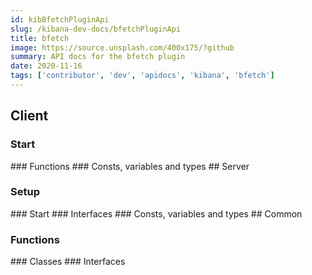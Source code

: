 ```yaml
---
id: kibBfetchPluginApi
slug: /kibana-dev-docs/bfetchPluginApi
title: bfetch
image: https://source.unsplash.com/400x175/?github
summary: API docs for the bfetch plugin
date: 2020-11-16
tags: ['contributor', 'dev', 'apidocs', 'kibana', 'bfetch']
---
```



## Client

### Start
<DocDefinitionList data={[bfetchObj.client.start]}/>
### Functions
<DocDefinitionList data={bfetchObj.client.functions}/>
### Consts, variables and types
<DocDefinitionList data={bfetchObj.client.misc}/>
## Server

### Setup
<DocDefinitionList data={[bfetchObj.server.setup]}/>
### Start
<DocDefinitionList data={[bfetchObj.server.start]}/>
### Interfaces
<DocDefinitionList data={bfetchObj.server.interfaces}/>
### Consts, variables and types
<DocDefinitionList data={bfetchObj.server.misc}/>
## Common

### Functions
<DocDefinitionList data={bfetchObj.common.functions}/>
### Classes
<DocDefinitionList data={bfetchObj.common.classes}/>
### Interfaces
<DocDefinitionList data={bfetchObj.common.interfaces}/>
